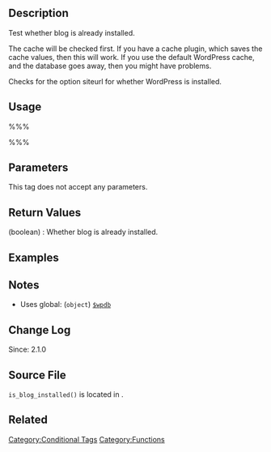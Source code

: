 == Description ==
Test whether blog is already installed. 

The cache will be checked first. If you have a cache plugin, which saves the cache values, then this will work. If you use the default WordPress cache, and the database goes away, then you might have problems. 

Checks for the option siteurl for whether WordPress is installed. 

== Usage ==
%%%<?php is_blog_installed() ?>%%%

== Parameters ==
This tag does not accept any parameters. 

== Return Values ==
; (boolean) : Whether blog is already installed.

== Examples ==
<!-- Need creative examples. Feel free to link to external examples. -->

== Notes ==
* Uses global: (<tt>object</tt>) [[Class Reference/wpdb|<tt>$wpdb</tt>]]

== Change Log ==
Since: 2.1.0

== Source File ==
<!-- Need links to current source code files -->
<tt>is_blog_installed()</tt> is located in {{Trac|wp-includes/functions.php}}.

== Related ==

{{Conditional Tags}}

{{Tag Footer}}

[[Category:Conditional Tags]]
[[Category:Functions]]